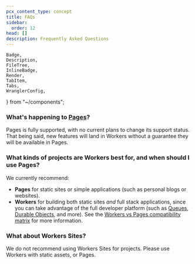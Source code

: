```yaml
---
pcx_content_type: concept
title: FAQs
sidebar:
  order: 12
head: []
description: Frequently Asked Questions
---
```


	Badge,
	Description,
	FileTree,
	InlineBadge,
	Render,
	TabItem,
	Tabs,
	WranglerConfig,
} from "~/components";

### What's happening to [Pages](/pages/)?

Pages is fully supported, with no current plans to change its support status. That being said, new features will land in Workers without a guarantee they will be available in Pages.

### What kinds of projects are Workers best for, and when should I use Pages?

We currently recommend:

- **Pages** for static sites or simple applications (such as personal blogs or websites).
- **Workers** for building both static sites _and_ full stack applications, since you can take advantage of the full developer platform (such as [Queues](/queues/get-started/), [Durable Objects](/durable-objects/), and more). See the [Workers vs Pages compatibility matrix](/workers/static-assets/compatibility-matrix/) for more information.

### What about Workers Sites?

We do not recommend using Workers Sites for projects. Please use Workers with static assets, or Pages.
